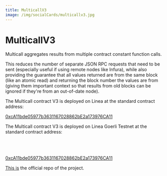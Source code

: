 ```yaml
---
title: MulticallV3
image: /img/socialCards/multicallv3.jpg
---
```


# MulticallV3

Multicall aggregates results from multiple contract constant function calls.

This reduces the number of separate JSON RPC requests that need to be sent (especially useful if using remote nodes like Infura), while also providing the guarantee that all values returned are from the same block (like an atomic read) and returning the block number the values are from (giving them important context so that results from old blocks can be ignored if they're from an out-of-date node).


<Tabs className="my-tabs">
  <TabItem value="Mainnet" label="Mainnet">

The Multicall contract V3 is deployed on Linea at the standard contract address:

[0xcA11bde05977b3631167028862bE2a173976CA11](https://explorer.linea.build/address/0xcA11bde05977b3631167028862bE2a173976CA11)

</TabItem>
 <TabItem value="Testnet" label="Testnet">
The Multicall contract V3 is deployed on Linea Goerli Testnet at the standard contract address:
<br></br>
<br></br>

[0xcA11bde05977b3631167028862bE2a173976CA11](https://goerli.lineascan.build/address/0xca11bde05977b3631167028862be2a173976ca11)

 </TabItem>
</Tabs>

[This is](https://github.com/mds1/multicall) the official repo of the project.
